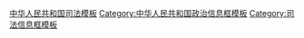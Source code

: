 [[Category:中华人民共和国司法模板|]]
[[Category:中华人民共和国政治信息框模板|Category:中华人民共和国政治信息框模板]]
[[Category:司法信息框模板|Category:司法信息框模板]]